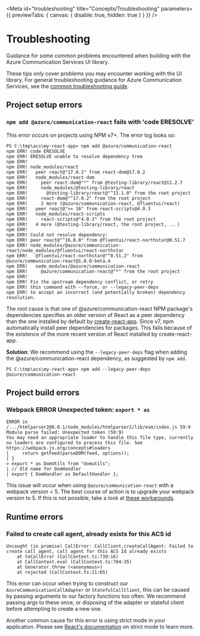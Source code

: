 
<Meta
  id="troubleshooting"
  title="Concepts/Troubleshooting"
  parameters={{ previewTabs: { canvas: { disable: true, hidden: true } } }}
/>

# Troubleshooting

Guidance for some common problems encountered when building with the Azure Communication Services UI library.

These tips only cover problems you may encounter working with the UI library. For general troubleshooting guidance
for Azure Communication Services, see the [common troubleshooting guide](https://docs.microsoft.com/en-us/azure/communication-services/concepts/troubleshooting-info).

## Project setup errors

### `npm add @azure/communication-react` fails with 'code ERESOLVE'

This error occurs on projects using NPM v7+. The error log looks so:

```
PS C:\tmp\acs\my-react-app> npm add @azure/communication-react
npm ERR! code ERESOLVE
npm ERR! ERESOLVE unable to resolve dependency tree
npm ERR!
npm ERR! node_modules/react
npm ERR!   peer react@"17.0.2" from react-dom@17.0.2
npm ERR!   node_modules/react-dom
npm ERR!     peer react-dom@"*" from @testing-library/react@11.2.7
npm ERR!     node_modules/@testing-library/react
npm ERR!       @testing-library/react@"^11.1.0" from the root project
npm ERR!     react-dom@"^17.0.2" from the root project
npm ERR!     2 more (@azure/communication-react, @fluentui/react)
npm ERR!   peer react@">= 16" from react-scripts@4.0.3
npm ERR!   node_modules/react-scripts
npm ERR!     react-scripts@"4.0.3" from the root project
npm ERR!   4 more (@testing-library/react, the root project, ...)
npm ERR!
npm ERR! Could not resolve dependency:
npm ERR! peer react@"^16.8.0" from @fluentui/react-northstar@0.51.7
npm ERR! node_modules/@azure/communication-react/node_modules/@fluentui/react-northstar
npm ERR!   @fluentui/react-northstar@"^0.51.2" from @azure/communication-react@1.0.0-beta.4
npm ERR!   node_modules/@azure/communication-react
npm ERR!     @azure/communication-react@"*" from the root project
npm ERR!
npm ERR! Fix the upstream dependency conflict, or retry
npm ERR! this command with --force, or --legacy-peer-deps
npm ERR! to accept an incorrect (and potentially broken) dependency resolution.
```

The root cause is that one of @azure/communication-react NPM package's dependencies
specifies an older version of React as a peer dependency than the one installed by default by
[create-react-app](https://create-react-app.dev/).
Since v7, npm automatically install peer dependencies for packages. This fails because of the existence of the
more recent version of React installed by create-react-app.

**Solution**: We recommend using the `--legacy-peer-deps` flag when adding the @azure/communication-react dependency, as suggested
by `npm add`.

```
PS C:\tmp\acs\my-react-app> npm add --legacy-peer-deps @azure/communication-react
```

## Project build errors

### Webpack ERROR Unexpected token: `export * as`

```
ERROR in /.../htmlparser2@8.0.1/node_modules/htmlparser2/lib/esm/index.js 59:9
Module parse failed: Unexpected token (59:9)
You may need an appropriate loader to handle this file type, currently no loaders are configured to process this file. See https://webpack.js.org/concepts#loaders
|     return getFeed(parseDOM(feed, options));
| }
> export * as DomUtils from "domutils";
| // Old name for DomHandler
| export { DomHandler as DefaultHandler };
```

This issue will occur when using `@azure/communication-react` with a webpack version < 5.
The best course of action is to upgrade your webpack version to 5.
If this is not possible, take a look at [these workarounds](https://github.com/fb55/htmlparser2/issues/1237#issuecomment-1182522861).

## Runtime errors

### Failed to create call agent, already exists for this ACS id

```
Uncaught (in promise) CallError: CallClient.createCallAgent: Failed to create call agent, call agent for this ACS Id already exists
    at toCallError (CallContext.ts:739:16)
    at CallContext.eval (CallContext.ts:704:35)
    at Generator.throw (<anonymous>)
    at rejected (CallContext.ts:21:65)
```

This error can occur when trying to construct our `AzureCommunicationCallAdapter` or `StatefulCallClient`, this
can be caused by passing arguments to our factory functions too often. We recommend passing args to these once,
or disposing of the adapter or stateful client before attempting to create a new one.

Another common cause for this error is using strict mode in your application. Please see [React's documentation](https://react.dev/reference/react/StrictMode) on strict mode to learn more.
